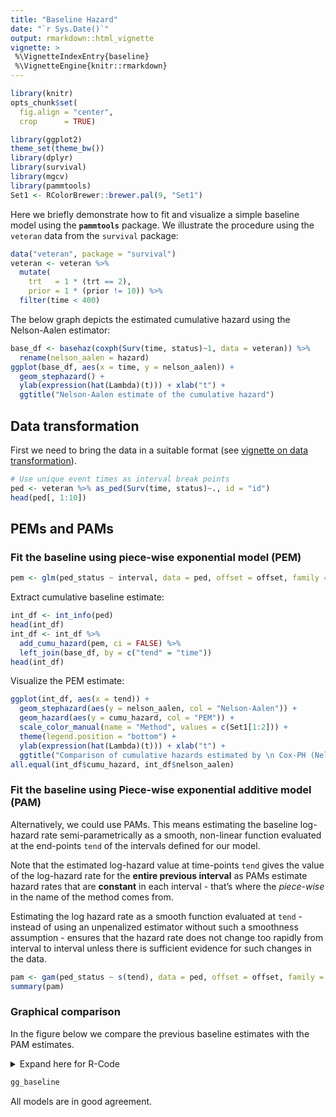 ```yaml
---
title: "Baseline Hazard"
date: "`r Sys.Date()`"
output: rmarkdown::html_vignette
vignette: >
 %\VignetteIndexEntry{baseline}
 %\VignetteEngine{knitr::rmarkdown}
---
```


```r
library(knitr)
opts_chunk$set(
  fig.align = "center",
  crop      = TRUE)
```


```r
library(ggplot2)
theme_set(theme_bw())
library(dplyr)
library(survival)
library(mgcv)
library(pammtools)
Set1 <- RColorBrewer::brewer.pal(9, "Set1")
```


Here we briefly demonstrate how to fit and visualize a simple
baseline model using the **`pammtools`** package.
We illustrate the procedure using the `veteran` data from the
`survival` package:

```r
data("veteran", package = "survival")
veteran <- veteran %>%
  mutate(
    trt   = 1 * (trt == 2),
    prior = 1 * (prior != 10)) %>%
  filter(time < 400)
```

The below graph depicts the estimated cumulative hazard using the
Nelson-Aalen estimator:


```r
base_df <- basehaz(coxph(Surv(time, status)~1, data = veteran)) %>%
  rename(nelson_aalen = hazard)
ggplot(base_df, aes(x = time, y = nelson_aalen)) +
  geom_stephazard() +
  ylab(expression(hat(Lambda)(t))) + xlab("t") +
  ggtitle("Nelson-Aalen estimate of the cumulative hazard")
```


## Data transformation
First we need to bring the data in a suitable format
(see [vignette on data transformation](data-transformation.html)).

```r
# Use unique event times as interval break points
ped <- veteran %>% as_ped(Surv(time, status)~., id = "id")
head(ped[, 1:10])
```

## PEMs and PAMs

### Fit the baseline using piece-wise exponential model (PEM)
```r
pem <- glm(ped_status ~ interval, data = ped, offset = offset, family = poisson())
```

Extract cumulative baseline estimate:

```r
int_df <- int_info(ped)
head(int_df)
int_df <- int_df %>%
  add_cumu_hazard(pem, ci = FALSE) %>%
  left_join(base_df, by = c("tend" = "time"))
head(int_df)
```

Visualize the PEM estimate:

```r
ggplot(int_df, aes(x = tend)) +
  geom_stephazard(aes(y = nelson_aalen, col = "Nelson-Aalen")) +
  geom_hazard(aes(y = cumu_hazard, col = "PEM")) +
  scale_color_manual(name = "Method", values = c(Set1[1:2])) +
  theme(legend.position = "bottom") +
  ylab(expression(hat(Lambda)(t))) + xlab("t") +
  ggtitle("Comparison of cumulative hazards estimated by \n Cox-PH (Nelson-Aalen) vs. PEM")
all.equal(int_df$cumu_hazard, int_df$nelson_aalen)
```

### Fit the baseline using Piece-wise exponential additive model (PAM)

Alternatively, we could use PAMs. This means estimating the baseline log-hazard
rate semi-parametrically as a smooth, non-linear function evaluated at the
end-points `tend` of the intervals defined for our model.

Note that the estimated log-hazard value at time-points `tend` gives the value
of the log-hazard rate for the **entire previous interval** as PAMs estimate
hazard rates that are **constant** in each interval - that's where the
*piece-wise* in the name of the method comes from.

Estimating the log hazard rate as a smooth function evaluated at `tend` -
instead of using an unpenalized estimator without such a smoothness assumption -
ensures that the hazard rate does not change too rapidly from interval to
interval unless there is sufficient evidence for such changes in the data.

```r
pam <- gam(ped_status ~ s(tend), data = ped, offset = offset, family = poisson())
summary(pam)
```

### Graphical comparison

In the figure below we compare the previous baseline estimates with the
PAM estimates.

<details>
  <summary>Expand here for R-Code</summary>

```r
# add PAM predictions to previous data
int_df$pamhaz <- predict(pam, newdata = int_df, type = "response")
int_df <- int_df %>% mutate(pamch = cumsum(pamhaz * intlen))

gg_baseline <- ggplot(int_df, aes(x = tend)) +
  # geom_ribbon(aes(ymin=cumu_lower, ymax=cumu_upper), alpha=0.2) +
  geom_stephazard(aes(y = nelson_aalen, col = "Nelson-Aalen")) +
  geom_line(aes(y = cumu_hazard, col = "PEM")) +
  geom_line(aes(y = pamch,     col = "PAM")) +
  scale_color_manual(
    name   = "Method",
    values = c("PEM" = Set1[2], "PAM" = "black", "Nelson-Aalen" = Set1[1])) +
  theme(legend.position = "bottom") +
  ylab(expression(hat(Lambda)(t))) + xlab("t") +
  ggtitle(paste0("Comparison of cumulative hazards estimated by\n",
    "Cox-PH (Nelson-Aalen) vs. PEM vs. PAM"))
```

</details>

```r
gg_baseline
```

All models are in good agreement.
